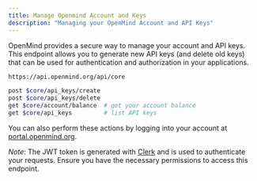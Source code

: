 ```yaml
---
title: Manage Openmind Account and Keys
description: "Managing your OpenMind Account and API Keys"
---
```


OpenMind provides a secure way to manage your account and API keys. This endpoint allows you to generate new API keys (and delete old keys) that can be used for authentication and authorization in your applications.

```bash
https://api.openmind.org/api/core

post $core/api_keys/create
post $core/api_keys/delete
get $core/account/balance  # get your account balance
get $core/api_keys         # list API keys 
```

You can also perform these actions by logging into your account at [portal.openmind.org](https://portal.openmind.org).

*Note*: The JWT token is generated with [Clerk](https://clerk.com/) and is used to authenticate your requests. Ensure you have the necessary permissions to access this endpoint.
